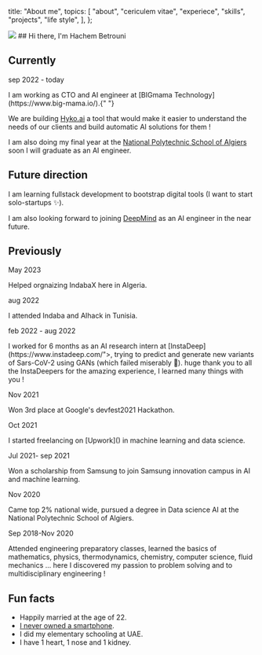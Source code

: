 
  title: "About me",
  topics: [
    "about",
    "cericulem vitae",
    "experiece",
    "skills",
    "projects",
    "life style",
  ],
};

<img src="/images/cover.png" className="h-28 md:h-64" />
## Hi there, I'm Hachem Betrouni

## Currently

<p className="text-sm">sep 2022 - today </p>I am working as CTO and AI engineer
at [BIGmama Technology](https://www.big-mama.io/).{" "}

We are building [Hyko.ai](https://www.hyko.ai/) a tool that would make it easier to understand
the needs of our clients and build automatic AI solutions for them !

I am also doing my final year at the [National Polytechnic School of Algiers](https://www.enp.edu.dz/)
soon I will graduate as an AI engineer.

## Future direction

I am learning fullstack development to bootstrap digital tools (I want to start solo-startups ✨).

I am also looking forward to joining [DeepMind]("https://www.deepmind.com/") as an AI engineer in the near future.

## Previously

<p className="text-sm">May 2023</p>
Helped orgnaizing IndabaX here in Algeria.

<p className="text-sm">aug 2022</p>I attended Indaba and AIhack in Tunisia.

<p className="text-sm">feb 2022 - aug 2022</p>I worked for 6 months as an AI
research intern at [InstaDeep](https://www.instadeep.com/">, trying to predict
and generate new variants of Sars-CoV-2 using GANs (which failed miserably 🥹).
huge thank you to all the InstaDeepers for the amazing experience, I learned
many things with you !

<p className="text-sm">Nov 2021</p>
Won 3rd place at Google's devfest2021 Hackathon.

<p className="text-sm">Oct 2021</p>I started freelancing on [Upwork]() in
machine learning and data science.

<p className="text-sm">Jul 2021- sep 2021</p>Won a scholarship from Samsung to
join Samsung innovation campus in AI and machine learning.

<p className="text-sm">Nov 2020</p> Came top 2% national wide, pursued a degree in
Data science AI at the National Polytechnic School of Algiers.

<p className="text-sm">Sep 2018-Nov 2020</p> Attended engineering preparatory classes,
learned the basics of mathematics, physics, thermodynamics, chemistry, computer science,
fluid mechanics ... here I discovered my passion to problem solving and to multidisciplinary
engineering !

## Fun facts

- Happily married at the age of 22.
- [I never owned a smartphone](/blogs/smartphone).
- I did my elementary schooling at UAE.
- I have 1 heart, 1 nose and 1 kidney.

